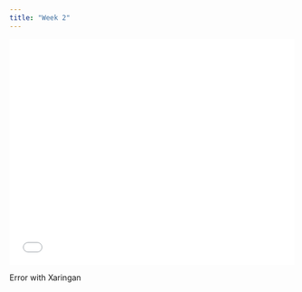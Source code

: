 ```yaml
---
title: "Week 2"
---
```


```{=html}
<iframe src="Operational_Land_Imager.html" width="100%" height="400px" style="border:none;"></iframe>
```
Error with Xaringan
